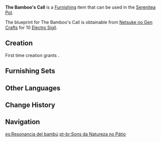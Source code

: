 {{Furnishing Infobox
|id             = 373331
|image          = Item The Bamboo's Call.png
|category       = Landscape
|subcategory    = Ornament
|quality        = 3
|adeptal_energy = 60
|load           = 160
|reduced_load   = 118
|description    = A furnishing for a courtyard right out of a poem, built using carefully sanded white stone and "kintake"-processed wood. The gurgling water flows into the "kintake" wooden tube, and once full, the shift in the tube's center of gravity will cause it to rotate and strike the stone, making a clean, clear sound that is very emblematic of [[Inazuma]].
|blueprint      = Purchased from [[Netsuke no Gen Crafts]]
}}
'''The Bamboo's Call''' is a [[Furnishing]] item that can be used in the [[Serenitea Pot]].

The blueprint for The Bamboo's Call is obtainable from [[Netsuke no Gen Crafts]] for 10 [[Electro Sigil]].

==Creation==
First time creation grants {{Item|Trust|24|x=60}}.
{{Recipe
|type = Creation
|time = 14h
|White Iron Chunk = 6
|sort = White Iron Chunk
}}

==Furnishing Sets==
{{Craft Usage}}

==Other Languages==
{{Other Languages
|en      = The Bamboo's Call
|zhs     = 「中庭竹水鸣」
|zhs_rm  = "Zhōngtíng Zhú Shuì Míng"
|zht     = 「中庭竹水鳴」
|zht_rm  = "Zhōngtíng Zhú Shuì Míng"
|zh_tl   = "Courtyard Bamboo and Water Call"
|ja      = 「中庭竹水鳴り」
|ja_rm   = "Nakaniwa Chikusui Nari"{{Assumed}}
|ja_tl   = "Courtyard of Bamboo and Water Sound"{{Sino}}
|ko      = 「대나무의 울림」
|ko_rm   = "Daenamu-ui Ullim"
|ko_tl   = "Echo of the Bamboo"
|es      = Resonancia del bambú
|es_tl   = The Bamboo's Resonance
|fr      = «&nbsp;L'appel du bambou&nbsp;»
|fr_tl   = "The Bamboo's Call"
|ru      = Зов бамбука
|ru_tl   = The Bamboo's Call
|th      = "เสียงน้ำไหลจากกระบอกไม้ไผ่กลางสวน"
|th_rm   = 
|th_tl   = 
|vi      = "Tiếng Vọng Của Tre Nước"
|vi_tl   = 
|de      = „Klang von Bambus und Wasser im Atrium“
|de_tl   = "Sound of Bamboo and Water Within the Atrium"
|id      = "Seruan Bambu"
|id_tl   = "Bamboo's Call"
|pt      = Sons da Natureza no Pátio
|pt_tl   = 
|tr      = Bambu Çağrısı
|tr_tl   = 
|it      = Il richiamo del bambù
|it_tl   = 
}}

==Change History==
{{Change History|2.4}}

==Navigation==
{{Furnishing Navbox|exterior}}

[[es:Resonancia del bambú]]
[[pt-br:Sons da Natureza no Pátio]]